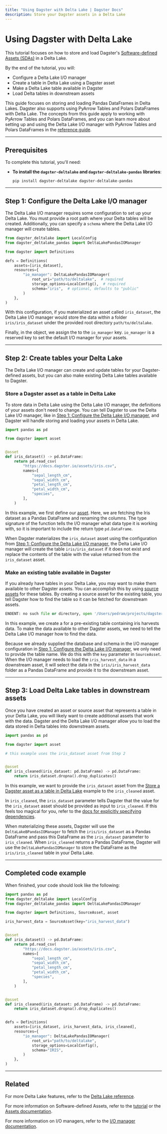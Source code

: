 ```yaml
---
title: "Using Dagster with Delta Lake | Dagster Docs"
description: Store your Dagster assets in a Delta Lake
---
```


# Using Dagster with Delta Lake

This tutorial focuses on how to store and load Dagster's [Software-defined Assets (SDAs)](/concepts/assets/software-defined-assets) in a Delta Lake.

By the end of the tutorial, you will:

- Configure a Delta Lake I/O manager
- Create a table in Delta Lake using a Dagster asset
- Make a Delta Lake table available in Dagster
- Load Delta tables in downstream assets

This guide focuses on storing and loading Pandas DataFrames in Delta Lakes. Dagster also supports using PyArrow Tables and Polars DataFrames with Delta Lake. The concepts from this guide apply to working with PyArrow Tables and Polars DataFrames, and you can learn more about setting up and using the Delta Lake I/O manager with PyArrow Tables and Polars DataFrames in the [reference guide](/integrations/deltalake/reference).

---

## Prerequisites

To complete this tutorial, you'll need:

- **To install the `dagster-deltalake` and `dagster-deltalake-pandas` libraries**:

  ```shell
  pip install dagster-deltalake dagster-deltalake-pandas
  ```

---

## Step 1: Configure the Delta Lake I/O manager

The Delta Lake I/O manager requires some configuration to set up your Delta Lake. You must provide a root path where your Delta tables will be created. Additionally, you can specify a `schema` where the Delta Lake I/O manager will create tables.

```python file=/integrations/deltalake/configuration.py startafter=start_example endbefore=end_example
from dagster_deltalake import LocalConfig
from dagster_deltalake_pandas import DeltaLakePandasIOManager

from dagster import Definitions

defs = Definitions(
    assets=[iris_dataset],
    resources={
        "io_manager": DeltaLakePandasIOManager(
            root_uri="path/to/deltalake",  # required
            storage_options=LocalConfig(),  # required
            schema="iris",  # optional, defaults to "public"
        )
    },
)
```

With this configuration, if you materialized an asset called `iris_dataset`, the Delta Lake I/O manager would store the data within a folder `iris/iris_dataset` under the provided root directory `path/to/deltalake`.

Finally, in the <PyObject object="Definitions" /> object, we assign the <PyObject module="dagster_deltalake_pandas" object="DeltaLakePandasIOManager" /> to the `io_manager` key. `io_manager` is a reserved key to set the default I/O manager for your assets.

---

## Step 2: Create tables your Delta Lake

The Delta Lake I/O manager can create and update tables for your Dagster-defined assets, but you can also make existing Delta Lake tables available to Dagster.

<TabGroup>

<TabItem name="Create Delta tables from Dagster assets">

### Store a Dagster asset as a table in Delta Lake

To store data in Delta Lake using the Delta Lake I/O manager, the definitions of your assets don't need to change. You can tell Dagster to use the Delta Lake I/O manager, like in [Step 1: Configure the Delta Lake I/O manager](#step-1-configure-the-delta-lake-io-manager), and Dagster will handle storing and loading your assets in Delta Lake.

```python file=/integrations/deltalake/basic_example.py
import pandas as pd

from dagster import asset


@asset
def iris_dataset() -> pd.DataFrame:
    return pd.read_csv(
        "https://docs.dagster.io/assets/iris.csv",
        names=[
            "sepal_length_cm",
            "sepal_width_cm",
            "petal_length_cm",
            "petal_width_cm",
            "species",
        ],
    )
```

In this example, we first define our [asset](/concepts/assets/software-defined-assets). Here, we are fetching the Iris dataset as a Pandas DataFrame and renaming the columns. The type signature of the function tells the I/O manager what data type it is working with, so it is important to include the return type `pd.DataFrame`.

When Dagster materializes the `iris_dataset` asset using the configuration from [Step 1: Configure the Delta Lake I/O manager](#step-1-configure-the-delta-lake-io-manager), the Delta Lake I/O manager will create the table `iris/iris_dataset` if it does not exist and replace the contents of the table with the value returned from the `iris_dataset` asset.

</TabItem>

<TabItem name="Make existing tables available in Dagster">

### Make an existing table available in Dagster

If you already have tables in your Delta Lake, you may want to make them available to other Dagster assets. You can accomplish this by using [source assets](/concepts/assets/software-defined-assets#defining-external-asset-dependencies) for these tables. By creating a source asset for the existing table, you tell Dagster how to find the table so it can be fetched for downstream assets.

```python file=/integrations/duckdb/source_asset.py
ENOENT: no such file or directory, open '/Users/pedram/projects/dagster-roeap/examples/docs_snippets/docs_snippets/integrations/duckdb/source_asset.py'
```

In this example, we create a <PyObject object="SourceAsset" /> for a pre-existing table containing iris harvests data. To make the data available to other Dagster assets, we need to tell the Delta Lake I/O manager how to find the data.

Because we already supplied the database and schema in the I/O manager configuration in [Step 1: Configure the Delta Lake I/O manager](#step-1-configure-the-delta-lake-io-manager), we only need to provide the table name. We do this with the `key` parameter in `SourceAsset`. When the I/O manager needs to load the `iris_harvest_data` in a downstream asset, it will select the data in the `iris/iris_harvest_data` folder as a Pandas DataFrame and provide it to the downstream asset.

</TabItem>
</TabGroup>

---

## Step 3: Load Delta Lake tables in downstream assets

Once you have created an asset or source asset that represents a table in your Delta Lake, you will likely want to create additional assets that work with the data. Dagster and the Delta Lake I/O manager allow you to load the data stored in Delta tables into downstream assets.

```python file=/integrations/deltalake/load_downstream.py startafter=start_example endbefore=end_example
import pandas as pd

from dagster import asset

# this example uses the iris_dataset asset from Step 2


@asset
def iris_cleaned(iris_dataset: pd.DataFrame) -> pd.DataFrame:
    return iris_dataset.dropna().drop_duplicates()
```

In this example, we want to provide the `iris_dataset` asset from the [Store a Dagster asset as a table in Delta Lake](#store-a-dagster-asset-as-a-table-in-delta-lake) example to the `iris_cleaned` asset.

In `iris_cleaned`, the `iris_dataset` parameter tells Dagster that the value for the `iris_dataset` asset should be provided as input to `iris_cleaned`. If this feels too magical for you, refer to the [docs for explicitly specifying dependencies](/concepts/assets/software-defined-assets#defining-explicit-dependencies).

When materializing these assets, Dagster will use the `DeltaLakeBPandasIOManager` to fetch the `iris/iris_dataset` as a Pandas DataFrame and pass this DataFrame as the `iris_dataset` parameter to `iris_cleaned`. When `iris_cleaned` returns a Pandas DataFrame, Dagster will use the `DeltaLakePandasIOManager` to store the DataFrame as the `iris/iris_cleaned` table in your Delta Lake.

---

## Completed code example

When finished, your code should look like the following:

```python file=/integrations/deltalake/full_example.py
import pandas as pd
from dagster_deltalake import LocalConfig
from dagster_deltalake_pandas import DeltaLakePandasIOManager

from dagster import Definitions, SourceAsset, asset

iris_harvest_data = SourceAsset(key="iris_harvest_data")


@asset
def iris_dataset() -> pd.DataFrame:
    return pd.read_csv(
        "https://docs.dagster.io/assets/iris.csv",
        names=[
            "sepal_length_cm",
            "sepal_width_cm",
            "petal_length_cm",
            "petal_width_cm",
            "species",
        ],
    )


@asset
def iris_cleaned(iris_dataset: pd.DataFrame) -> pd.DataFrame:
    return iris_dataset.dropna().drop_duplicates()


defs = Definitions(
    assets=[iris_dataset, iris_harvest_data, iris_cleaned],
    resources={
        "io_manager": DeltaLakePandasIOManager(
            root_uri="path/to/deltalake",
            storage_options=LocalConfig(),
            schema="IRIS",
        )
    },
)
```

---

## Related

For more Delta Lake features, refer to the [Delta Lake reference](/integrations/deltalake/reference).

For more information on Software-defined Assets, refer to the [tutorial](/tutorial) or the [Assets documentation](/concepts/assets/software-defined-assets).

For more information on I/O managers, refer to the [I/O manager documentation](/concepts/io-management/io-managers).
